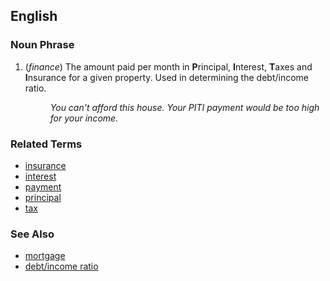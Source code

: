 ==English==

===Noun Phrase===
# (''finance'') The amount paid per month in '''P'''rincipal, '''I'''nterest, '''T'''axes and '''I'''nsurance for a given property.  Used in determining the debt/income ratio.
#: ''You can't afford this house.  Your PITI payment would be too high for your income.''

===Related Terms===
*[[insurance]]
*[[interest]]
*[[payment]]
*[[principal]]
*[[tax]]

===See Also===
*[[mortgage]]
*[[debt/income ratio]]